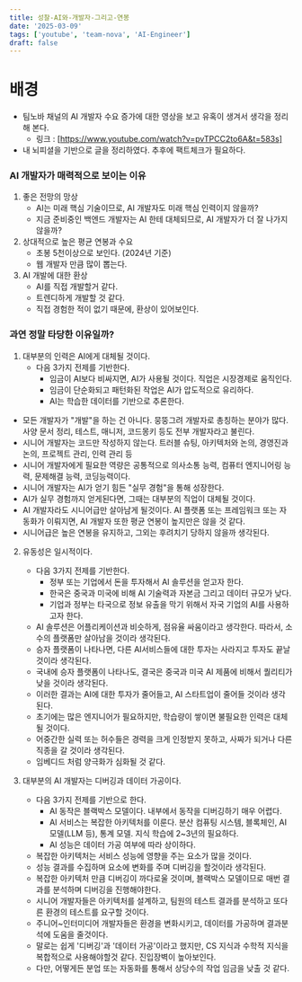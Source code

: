 ```yaml
---
title: 성찰-AI와-개발자-그리고-연봉
date: '2025-03-09'
tags: ['youtube', 'team-nova', 'AI-Engineer']
draft: false
---
```


# 배경

- 팀노바 채널의 AI 개발자 수요 증가에 대한 영상을 보고 유혹이 생겨서 생각을 정리해 본다.
  - 링크 : [https://www.youtube.com/watch?v=pvTPCC2to6A&t=583s]
- 내 뇌피셜을 기반으로 글을 정리하였다. 추후에 팩트체크가 필요하다.

### AI 개발자가 매력적으로 보이는 이유

1. 좋은 전망의 망상
   - AI는 미래 핵심 기술이므로, AI 개발자도 미래 핵심 인력이지 않을까?
   - 지금 준비중인 백엔드 개발자는 AI 한테 대체되므로, AI 개발자가 더 잘 나가지 않을까?
2. 상대적으로 높은 평균 연봉과 수요
   - 초봉 5천이상으로 보인다. (2024년 기준)
   - 웹 개발자 만큼 많이 뽑는다.
3. AI 개발에 대한 환상
   - AI를 직접 개발할거 같다.
   - 트렌디하게 개발할 것 같다.
   - 직접 경험한 적이 없기 때문에, 환상이 있어보인다.

### 과연 정말 타당한 이유일까?

1. 대부분의 인력은 AI에게 대체될 것이다.
   - 다음 3가지 전제를 기반한다.
     - 임금이 AI보다 비싸지면, AI가 사용될 것이다. 직업은 시장경제로 움직인다.
     - 임금이 단순화되고 패턴화된 작업은 AI가 압도적으로 유리하다.
     - AI는 학습한 데이터를 기반으로 추론한다.

- 모든 개발자가 "개발"을 하는 건 아니다. 뭉뚱그려 개발자로 총칭하는 분야가 많다. 사양 문서 정리, 테스트, 매니저, 코드몽키 등도 전부 개발자라고 불린다.
- 시니어 개발자는 코드만 작성하지 않는다. 트러블 슈팅, 아키텍처와 논의, 경영진과 논의, 프로젝트 관리, 인력 관리 등
- 시니어 개발자에게 필요한 역량은 공통적으로 의사소통 능력, 컴퓨터 엔지니어링 능력, 문제해결 능력, 코딩능력이다.
- 시니어 개발자는 AI가 얻기 힘든 "실무 경험"을 통해 성장한다.
- AI가 실무 경험까지 얻게된다면, 그때는 대부분의 직업이 대체될 것이다.
- AI 개발자라도 시니어급만 살아남게 될것이다. AI 플랫폼 또는 프레임워크 또는 자동화가 이뤄지면, AI 개발자 또한 평균 연봉이 높지만은 않을 것 같다.
- 시니어급은 높은 연봉을 유지하고, 그외는 후려치기 당하지 않을까 생각된다.

2. 유동성은 일시적이다.

   - 다음 3가지 전제를 기반한다.
     - 정부 또는 기업에서 돈을 투자해서 AI 솔루션을 얻고자 한다.
     - 한국은 중국과 미국에 비해 AI 기술력과 자본금 그리고 데이터 규모가 낮다.
     - 기업과 정부는 타국으로 정보 유출을 막기 위해서 자국 기업의 AI를 사용하고자 한다.
   - AI 솔루션은 어플리케이션과 비슷하게, 점유율 싸움이라고 생각한다. 따라서, 소수의 플랫폼만 살아남을 것이라 생각된다.
   - 승자 플랫폼이 나타나면, 다른 AI서비스들에 대한 투자는 사라지고 투자도 끝날 것이라 생각된다.
   - 국내에 승자 플랫폼이 나타나도, 결국은 중국과 미국 AI 제품에 비해서 퀄리티가 낮을 것이라 생각된다.
   - 이러한 결과는 AI에 대한 투자가 줄어들고, AI 스타트업이 줄어들 것이라 생각된다.
   - 초기에는 많은 엔지니어가 필요하지만, 학습량이 쌓이면 불필요한 인력은 대체될 것이다.
   - 어중간한 실력 또는 허수들은 경력을 크게 인정받지 못하고, 사짜가 되거나 다른 직종을 갈 것이라 생각된다.
   - 임베디드 처럼 양극화가 심화될 것 같다.

3. 대부분의 AI 개발자는 디버깅과 데이터 가공이다.
   - 다음 3가지 전제를 기반으로 한다.
     - AI 동작은 블랙박스 모델이다. 내부에서 동작을 디버깅하기 매우 어렵다.
     - AI 서비스는 복잡한 아키텍처를 이룬다. 분산 컴퓨팅 시스템, 블록체인, AI 모델(LLM 등), 통계 모델. 지식 학습에 2~3년의 필요하다.
     - AI 성능은 데이터 가공 여부에 따라 상이하다.
   - 복잡한 아키텍처는 서비스 성능에 영향을 주는 요소가 많을 것이다.
   - 성능 결과를 수집하며 요소에 변화를 주며 디버깅을 할것이라 생각된다.
   - 복잡한 아키텍처 만큼 디버깅이 까다로울 것이며, 블랙박스 모델이므로 매번 결과를 분석하며 디버깅을 진행해야한다.
   - 시니어 개발자들은 아키텍처를 설계하고, 팀원의 테스트 결과를 분석하고 또다른 환경의 테스트를 요구할 것이다.
   - 주니어~인터미디어 개발자들은 환경을 변화시키고, 데이터를 가공하며 결과분석에 도움을 줄것이다.
   - 말로는 쉽게 '디버깅'과 '데이터 가공'이라고 했지만, CS 지식과 수학적 지식을 복합적으로 사용해야할것 같다. 진입장벽이 높아보인다.
   - 다만, 어떻게든 분업 또는 자동화를 통해서 상당수의 작업 임금을 낮출 것 같다.
